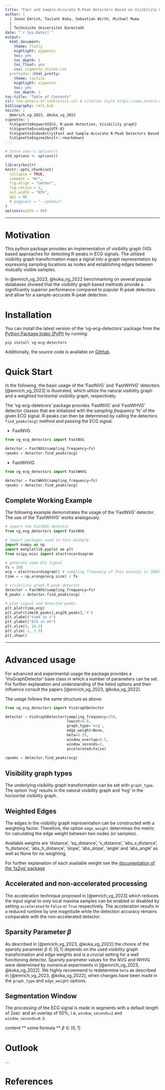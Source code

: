 ```yaml
---
title: "Fast and Sample-Accurate R-Peak Detectors Based on Visibility Graphs"
author: |
  | Jonas Emrich, Taulant Koka, Sebastian Wirth, Michael Muma
  |
  | Technische Universität Darmstadt
date: "`r Sys.Date()`"
output:
  html_document: 
    theme: flatly
    highlight: pygments
    toc: yes
    toc_depth: 1
    toc_float: yes
    css: vignette_styles.css
  prettydoc::html_pretty:
    theme: tactile
    highlight: vignette
    toc: yes
    toc_depth: 2
toc-title: "Table of Contents"    
csl: the-annals-of-statistics.csl # citation style https://www.zotero.org/styles
bibliography: refs.bib
nocite: |
  @emrich_vg_2023, @koka_vg_2022
vignette: |
  %\VignetteKeyword{ECG, R-peak detection, Visibility graph}
  %\VignetteEncoding{UTF-8}
  %\VignetteIndexEntry{Fast and Sample-Accurate R-Peak Detectors Based on Visibility Graphs}
  %\VignetteEngine{knitr::rmarkdown}
---
```

```r
# Store user's options()
old_options <- options()

library(knitr)
knitr::opts_chunk$set(
  collapse = TRUE,
  comment = "#>",
  fig.align = "center",
  fig.retina = 2,
  out.width = "85%",
  dpi = 96
  # pngquant = "--speed=1"
)
options(width = 80)
```

------------------------------------------------------------------------

# Motivation

This python package provides an implementation of visibility graph (VG) based approaches for detecting R-peaks in ECG signals.
The utilized visibility graph transformation maps a signal into a graph representation by expressing sampling locations as nodes and establishing edges between mutually visible samples.

In @emrich_vg_2023, @koka_vg_2022 benchmarking on several popular databases showed that the visibility graph based methods provide a significantly superior performance compared to popular R-peak detectors and allow for a sample-accurate R-peak detection.


# Installation

You can install the latest version of the 'vg-ecg-detectors' package from the [Python Package Index (PyPI)](https://pypi.org/project/vg-ecg-detectors/) by running:

``` 
pip install vg-ecg-detectors
```
Additionally, the source code is available on [GitHub](https://github.com/JonasEmrich/vg-ecg-detectors).


# Quick Start

In the following, the basic usage of the 'FastNVG' and 'FastWHVG' detectors [@emrich_vg_2023] is illustrated, which utilize the natural visibility graph and a weighted horizontal visibility graph, respectively.

The 'vg-ecg-detetcors' package provides 'FastNVG' and 'FastWHVG' detector classes that are initialized with the *sampling frequency* 'fs' of the given ECG signal. R-peaks can then be determined by calling the detectors `find_peaks(ecg)` method and passing the ECG signal.

* FastNVG

```python
from vg_ecg_detectors import FastNVG

detector = FastNVG(sampling_frequency=fs)
rpeaks = detector.find_peaks(ecg)
```

* FastWHVG

```python
from vg_ecg_detectors import FastWHVG

detector = FastWHVG(sampling_frequency=fs)
rpeaks = detector.find_peaks(ecg)
```

## Complete Working Example
The following example demonstrates the usage of the 'FastNVG' detector. The use of the 'FastWHVG' works analogously.

```python
# import the FastNVG detector
from vg_ecg_detectors import FastNVG

# import packages used in this example
import numpy as np
import matplotlib.pyplot as plt
from scipy.misc import electrocardiogram

# generate some ECG signal
fs = 360
ecg = electrocardiogram() # sampling frequency of this excerpt is 360Hz
time = = np.arange(ecg.size) / fs

# visibility graph R-peak detector
detector = FastNVG(sampling_frequency=fs)
R_peaks = detector.find_peaks(ecg)

# plot signal and detected peaks
plt.plot(time,ecg)
plt.plot(time[R_peaks],ecg[R_peaks],'X')
plt.xlabel("time in s")
plt.ylabel("ECG in mV")
plt.xlim(9, 10.2)
plt.ylim(-1, 1.5)
plt.show()
```

---




# Advanced usage
For advanced and experimental usage the package provides a 'VisGraphDetector' base class in which a number of parameters can be set. For further explanation and understanding of the listed options and their influence consult the papers [@emrich_vg_2023, @koka_vg_2022]. 

The usage follows the same structure as above:
```python
from vg_ecg_detectors import VisGraphDetector

detector = VisGraphDetector(sampling_frequency=250,
                            lowcut=4.0,
                            graph_type='nvg',
                            edge_weight=None,
                            beta=0.55,
                            window_overlap=0.5,
                            window_seconds=2,
                            accelerated=False)
                            
rpeaks = detector.find_peaks(ecg)
```

## Visibility graph types
The underlying visibility graph transformation can be set with `graph_type`. The option 'nvg' results in the natural visibility graph and 'hvg' in the horizontal visibility graph.

## Weighted Edges
The edges in the visibility graph representation can be constructed with a weighting factor. Therefore, the option `edge_weight` determines the metric for calculating the edge weight between two nodes (or samples).

Available weights are 'distance', 'sq_distance', 'v_distance', 'abs_v_distance', 'h_distance', 'abs_h_distance', 'slope', 'abs_slope', 'angle' and 'abs_angle' as well as None for no weighting.

For further explanation of each available weight see the [documentation of the 'ts2vg' package](https://cbergillos.com/ts2vg/api/graph_options.html#weighted-graphs)

## Accelerated and non-accelerated processing
The acceleration technique proposed in [@emrich_vg_2023] which reduces the input signal to only local maxima samples can be enabled or disabled by setting `accelerated` to `False` or `True` respectively.
The acceleration results in a reduced runtime by one magnitude while the detection accuracy remains comparable with the non-accelerated detector.

## Sparsity Parameter $\beta$
As described in [@emrich_vg_2023, @koka_vg_2022] the choice of the sparsity parameter $\beta \in [0, 1]$ depends on the used visibility graph transformation and edge weights and is a crucial setting for a well functioning detector.
Sparsity parameter values for the NVG and WHVG were determined by numerical experiments in [@emrich_vg_2023, @koka_vg_2022].
We highly recommend to redetermine `beta` as described in [@emrich_vg_2023, @koka_vg_2022], when changes have been made in the `graph_type` and `edge_weight` options.

## Segmentation Window
The processing of the ECG signal is made in segments with a default length of $2 \sec$ and an overlap of $50\%$, i.e, `window_seconds=2` and `window_seconds=0.5`.   

content
** some formula ** $\beta \in [0, 1]$

# Outlook

...

# References {.unnumbered}

<!-- <div class="tocify-extend-page" data-unique="tocify-extend-page" style="height: 0px;"></div> -->
